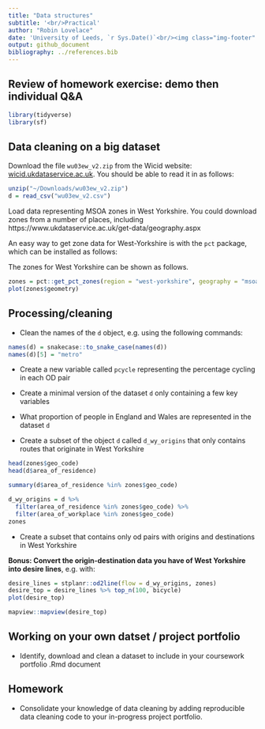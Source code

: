 ```yaml
---
title: "Data structures"
subtitle: '<br/>Practical'
author: "Robin Lovelace"
date: 'University of Leeds, `r Sys.Date()`<br/><img class="img-footer" alt="" src="http://www.stephanehess.me.uk/images/picture3.png">'
output: github_document
bibliography: ../references.bib
---
```


## Review of homework exercise: demo then individual Q&A

```r
library(tidyverse)
library(sf)
```



## Data cleaning on a big dataset

Download the file `wu03ew_v2.zip` from the Wicid website:
[wicid.ukdataservice.ac.uk](http://wicid.ukdataservice.ac.uk/cider/wicid/downloads.php).
You should be able to read it in as follows:

```r
unzip("~/Downloads/wu03ew_v2.zip")
d = read_csv("wu03ew_v2.csv")
```

Load data representing MSOA zones in West Yorkshire. 
You could download zones from a number of places, including https://www.ukdataservice.ac.uk/get-data/geography.aspx

An easy way to get zone data for West-Yorkshire is with the `pct` package, which can be installed as follows:

The zones for West Yorkshire can be shown as follows.

```r
zones = pct::get_pct_zones(region = "west-yorkshire", geography = "msoa")
plot(zones$geometry)
```

## Processing/cleaning

- Clean the names of the `d` object, e.g. using the following commands:

```r
names(d) = snakecase::to_snake_case(names(d))
names(d)[5] = "metro"
```

- Create a new variable called `pcycle` representing the percentage cycling in each OD pair

- Create a minimal version of the dataset `d` only containing a few key variables

- What proportion of people in England and Wales are represented in the dataset `d`

- Create a subset of the object `d` called `d_wy_origins` that only contains routes that originate in West Yorkshire

```r
head(zones$geo_code)
head(d$area_of_residence)

summary(d$area_of_residence %in% zones$geo_code)

d_wy_origins = d %>% 
  filter(area_of_residence %in% zones$geo_code) %>%
  filter(area_of_workplace %in% zones$geo_code)
zones
```

- Create a subset that contains only od pairs with origins and destinations in West Yorkshire

**Bonus: Convert the origin-destination data you have of West Yorkshire into desire lines**, e.g. with:

```r
desire_lines = stplanr::od2line(flow = d_wy_origins, zones)
desire_top = desire_lines %>% top_n(100, bicycle)
plot(desire_top)
```

```r
mapview::mapview(desire_top)
```

## Working on your own datset / project portfolio

- Identify, download and clean a dataset to include in your coursework portfolio .Rmd document

## Homework

- Consolidate your knowledge of data cleaning by adding reproducible data cleaning code to your in-progress project portfolio.


